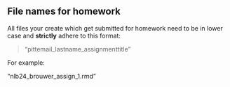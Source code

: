 ## File names for homework

All files your create which get submitted for homework need to be in lower case and **strictly** adhere to this format:

> "pittemail_lastname_assignmenttitle"

For example:

"nlb24_brouwer_assign_1.rmd"

<!-- Any assignment submitted with an incorrect file name will recieve zero points and not be graded. If the file name is corrected the assignment will be graded but have 20% of the total points deducted. -->